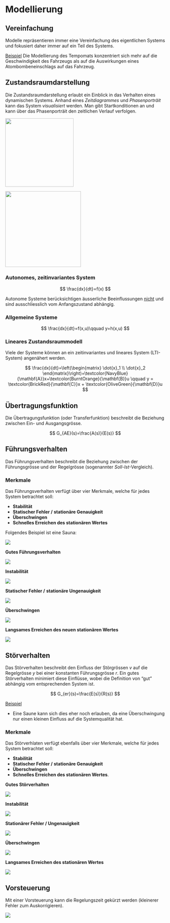 # Modellierung

::: callout-important
## Vereinfachung

Modelle repräsentieren immer eine Vereinfachung des eigentlichen Systems und fokusiert daher immer auf ein Teil des Systems.

[Beispiel]{.underline} Die Modellierung des Tempomats konzentriert sich mehr auf die Geschwindigkeit des Fahrzeugs als auf die Auswirkungen eines Atombombeneinschlags auf das Fahrzeug.
:::

## Zustandsraumdarstellung

Die Zustandsraumdarstellung erlaubt ein Einblick in das Verhalten eines dynamischen Systems. Anhand eines *Zeitdiagrammes* und *Phasenporträit* kann das System *visualisiert* werden. Man gibt Startkonditionen an und kann über das Phasenporträit den zeitlichen Verlauf verfolgen.

![](images/state_space\quiver.png){fig-align="center" width="5.7cm"}

![](images/state_space\time.png){fig-align="center" width="6.3cm"}

### Autonomes, zeitinvariantes System

```{=latex}
\begin{center}
  \begin{tikzpicture}
    \node[rectangle, draw=black, minimum width = 2cm] (a) at (0,0) {$\frac{dx}{dt} = f(x)$};
    \node (b) at (2,0) {};
    \draw[->] (a) -- node [above] {$x$} (b);
  \end{tikzpicture}
\end{center}
```
$$
\frac{dx}{dt}=f(x)
$$

Autonome Systeme berücksichtigen äusserliche Beeinflussungen [nicht]{.underline} und sind ausschliesslich vom Anfangszustand abhängig.

### Allgemeine Systeme

```{=latex}
\begin{center}\begin{tikzpicture}

\node[rectangle, draw=black, minimum width = 2cm] (a) at (0,0) {
$
\begin{matrix}
\frac{dx}{dt} = f(x,u) \\
y=h(x,u)
\end{matrix}
$
};
\node (b) at (2,0) {};
\node (c) at (-2,0) {};

\draw[->] (a) -- node [above] {$y$} (b);
\draw[->] (c) -- node [above] {$u$} (a);

\end{tikzpicture}\end{center}
```
$$
\frac{dx}{dt}=f(x,u)\qquad y=h(x,u)
$$

### Lineares Zustandsraummodell

Viele der Systeme können an ein zeitinvariantes und lineares System (LTI-System) angenähert werden.

```{=latex}
\begin{center}\begin{tikzpicture}[scale=0.8]



\node (entry) at (-1,0) {$u$};
\node[rectangle, draw=black, minimum width=1cm] (integ) at (3.25,0) {$\int{dt}$};
\node[circle, draw=black] (circA) at (3.25,-1) {\textcolor{NavyBlue}{\textbf{A}}};
\node[circle, draw=black] (circB) at (1,0) {\textcolor{BurntOrange}{\textbf{B}}};
\node[sum] (add)   at (2,0) {+};
\node[sum] (add2) at (6.5,0) {+};
\node[circle, draw=black] (circC) at (5.5,0) {\textcolor{BrickRed}{\textbf{C}}};
\node[circle, draw=black] (circD) at (3.25,1) {\textcolor{OliveGreen}{\textbf{D}}};
\node [dot] (v2) at (4.5,0) {};
\node [dot] (v3) at (0,0) {};
\node (end) at (7.5,0) {$y$};


\draw [->] (integ) edge node [above]{$x$} (v2);
\draw [->] (v2) edge (circC);
\draw [->] (add) edge node[above]{$\dot{x}$} (integ);
\draw [->] (circB) edge (add);
\draw [->] (entry) edge (circB);
\draw [->] (circA) -| (add);
\draw [->] (v2) |- (circA);
\draw [->] (v3) |- (circD);
\draw [->] (circD) -| (add2);
\draw [->] (circC) -- (add2);
\draw [->] (add2) -- (end);
\end{tikzpicture}\end{center}
```
$$
\frac{dx}{dt}=\left(\begin{matrix} \dot{x}_1 \\ \dot{x}_2 \end{matrix}\right)=\textcolor{NavyBlue}{\mathbf{A}}x+\textcolor{BurntOrange}{\mathbf{B}}u \qquad y = \textcolor{BrickRed}{\mathbf{C}}x + \textcolor{OliveGreen}{\mathbf{D}}u
$$

```{=latex}
\begin{conditions}
  A & beschreibt Dynamik \\
  B & beschreibt Steuereinfluss \\
  C & beschreibt Messung \\
  D & beschreibt Durchgriff
\end{conditions}
```
## Übertragungsfunktion

Die Übertragungsfunktion (oder Transferfunktion) beschreibt die Beziehung zwischen Ein- und Ausgangsgrösse.

$$
G_{AE}(s)=\frac{A(s)}{E(s)}
$$

```{=latex}
\begin{conditions}
  A & \textbf{A}usgangssignal \\
  E & \textbf{E}ingangssignal
\end{conditions}
```
## Führungsverhalten

Das Führungsverhalten beschreibt die Beziehung zwischen der Führungsgrösse und der Regelgrösse (sogenannter *Soll-Ist*-Vergleich).

### Merkmale

Das Führungsverhalten verfügt über vier Merkmale, welche für jedes System betrachtet soll:

-   **Stabilität**
-   **Statischer Fehler /** **stationäre Genauigkeit**
-   **Überschwingen**
-   **Schnelles Erreichen des stationären Wertes**

Folgendes Beispiel ist eine Sauna:

![](images/block_diagramm_sauna.png)

**Gutes Führungsverhalten**

![](images/fuhrungsverhalten\gutes_verhalten.png)

**Instabilität**

![](images/fuhrungsverhalten\instabil.png)

**Statischer Fehler /** **stationäre Ungenauigkeit**

![](images/fuhrungsverhalten\stationary.png)

**Überschwingen**

![](images/fuhrungsverhalten\uberschwingung.png)

**Langsames Erreichen des neuen stationären Wertes**

![](images/fuhrungsverhalten\slow.png)

## Störverhalten

Das Störverhalten beschreibt den Einfluss der Störgrössen $v$ auf die Regelgrösse $y$ bei einer konstanten Führungsgrösse $r$. Ein gutes Störverhalten minimiert diese Einflüsse, wobei die Definition von "gut" abhängig vom entsprechenden System ist.

$$
G_{er}(s)=\frac{E(s)}{R(s)}
$$

[Beispiel]{.underline}

-   Eine Saune kann sich dies eher noch erlauben, da eine Überschwingung nur einen kleinen Einfluss auf die Systemqualität hat.

### Merkmale

Das Störverhlaten verfügt ebenfalls über vier Merkmale, welche für jedes System betrachtet soll:

-   **Stabilität**
-   **Statischer Fehler /** **stationäre Genauigkeit**
-   **Überschwingen**
-   **Schnelles Erreichen des stationären Wertes**.

**Gutes Störverhalten**

![](images/storverhalten\gutes_verhalten.png)

\textsuperscript{rot: Sollwert}

**Instabilität**

![](images/storverhalten\storverhalten_stability.png)

**Stationärer Fehler / Ungenauigkeit**

![](images/storverhalten\storverhalten_stationary.png)

**Überschwingen**

![](images/storverhalten\uber_unterschwingung.png)

**Langsames Erreichen des stationären Wertes**

![](images/storverhalten\slow.png)

## Vorsteuerung

Mit einer Vorsteuerung kann die Regelungszeit gekürzt werden (kleinerer Fehler zum Auskorrigieren).

![](images/paste-1.png)